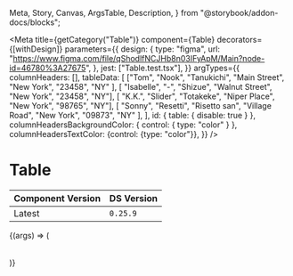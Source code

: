   Meta,
  Story,
  Canvas,
  ArgsTable,
  Description,
} from "@storybook/addon-docs/blocks";



<Meta
  title={getCategory("Table")}
  component={Table}
  decorators={[withDesign]}
  parameters={{
    design: {
      type: "figma",
      url:
        "https://www.figma.com/file/qShodlfNCJHb8n03IFyApM/Main?node-id=46780%3A27675",
    },
    jest: ["Table.test.tsx"],
  }}
  argTypes={{
    columnHeaders: [],
    tableData: [ ["Tom", "Nook", "Tanukichi", "Main Street", "New York", "23458", "NY" ], [ "Isabelle", "-", "Shizue", "Walnut Street", "New York", "23458", "NY"], [ "K.K.", "Slider", "Totakeke", "Niper Place", "New York", "98765", "NY"], [ "Sonny", "Resetti", "Risetto san", "Village Road", "New York", "09873", "NY" ], ],
    id: { table: { disable: true } },
    columnHeadersBackgroundColor: { control: { type: "color" } },
    columnHeadersTextColor: {control: {type: "color"}},
  }}
/>


# Table

| Component Version | DS Version |
| ----------------- | ---------- |
| Latest            | `0.25.9`   |

<Description of={Table} />

<Canvas withToolbar>
  <Story
    name="Table"
    args={{
      columnHeaders: ["First Name", "Last Name", "Nick Name", "Address1", "City", "Zipcode", "State"],
      tableData: [ ["Tom", "Nook", "Tanukichi", "Main Street", "New York", "23458", "NY" ], [ "Isabelle", "-", "Shizue", "Walnut Street", "New York", "23458", "NY"], [ "K.K.", "Slider", "Totakeke", "Niper Place", "New York", "98765", "NY"], [ "Sonny", "Resetti", "Risetto san", "Village Road", "New York", "09873", "NY" ], ],
      useRowHeaders: false,
      showRowDividers: false,
    }}
  >
    {(args) => (
      <Table {...args}>
      </Table>
    )}
  </Story>
</Canvas>

<ArgsTable story="Table" />
